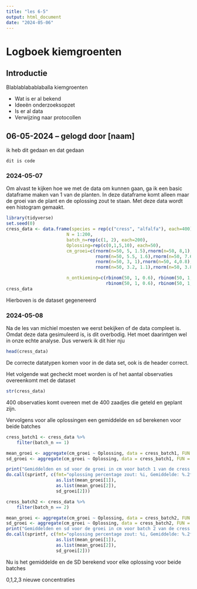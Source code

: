 ```yaml
---
title: "les 6-5"
output: html_document
date: "2024-05-06"
---
```


# Logboek kiemgroenten

## Introductie

Blablablabablaballa kiemgroenten

- Wat is er al bekend
- Ideeën onderzoeksopzet
- Is er al data
- Verwijzing naar protocollen

## 06-05-2024 -- gelogd door [naam]
ik heb dit gedaan en dat gedaan

`dit is code`

### 2024-05-07
Om alvast te kijken hoe we met de data om kunnen gaan, ga ik een basic dataframe maken van 1 van de planten.
In deze dataframe komt alleen maar de groei van de plant en de oplossing zout te staan.
Met deze data wordt een histogram gemaakt.


```r
library(tidyverse)
set.seed(0)
cress_data <- data.frame(species = rep(c("cress", "alfalfa"), each=400),
                       N = 1:200,
                       batch_n=rep(c(1, 2), each=200),
                       Oplossing=rep(c(0,1,5,10), each=50),
                       cm_groei=c(rnorm(n=50, 5, 1.5),rnorm(n=50, 8,1),rnorm(n=50, 3, 2),rnorm(n=50, 1,0.5), #cress batch 1
                                  rnorm(n=50, 5.5, 1.6),rnorm(n=50, 7.6,1.2),rnorm(n=50, 2.8, 2.1),rnorm(n=50, 1.2,0.6), #cress batch 2
                                  rnorm(n=50, 3, 1),rnorm(n=50, 4,0.8),rnorm(n=50, 2, 0.5),rnorm(n=50, 1,0.2),#alfalfa batch 1
                                  rnorm(n=50, 3.2, 1.1),rnorm(n=50, 3.8,1.1),rnorm(n=50, 2.1, 0.4),rnorm(n=50, 1.2,0.1)), #aflalfa batch 2

                       n_ontkieming=c(rbinom(50, 1, 0.6), rbinom(50, 1, 0.8), rbinom(50, 1, 0.4), rbinom(50, 1, 0.2),
                                      rbinom(50, 1, 0.6), rbinom(50, 1, 0.8), rbinom(50, 1, 0.4), rbinom(50, 1, 0.2)))
cress_data
```
Hierboven is de dataset gegenereerd


### 2024-05-08
Na de les van michiel moesten we eerst bekijken of de data compleet is.
Omdat deze data gesimuleerd is, is dit overbodig. Het moet daarintgen wel in onze echte analyse. Dus verwerk ik dit hier nju

```r
head(cress_data)
```
De correcte datatypen komen voor in de data set, ook is de header correct.

Het volgende wat gecheckt moet worden is of het aantal observaties overeenkomt met de dataset

```r
str(cress_data)
```
400 observaties komt overeen met de 400 zaadjes die geteld en geplant zijn.

Vervolgens voor alle oplossingen een gemiddelde en sd berekenen voor beide batches
```r
cress_batch1 <- cress_data %>%
    filter(batch_n == 1)

mean_groei <- aggregate(cm_groei ~ Oplossing, data = cress_batch1, FUN = mean)
sd_groei <- aggregate(cm_groei ~ Oplossing, data = cress_batch1, FUN = sd)

print("Gemiddelden en sd voor de groei in cm voor batch 1 van de cress plant:")
do.call(sprintf, c(fmt="oplossing percentage zout: %i, Gemiddelde: %.2f, SD: %.2f",
                   as.list(mean_groei[1]),
                   as.list(mean_groei[2]),
                   sd_groei[2]))
```

```r
cress_batch2 <- cress_data %>%
    filter(batch_n == 2)

mean_groei <- aggregate(cm_groei ~ Oplossing, data = cress_batch2, FUN = mean)
sd_groei <- aggregate(cm_groei ~ Oplossing, data = cress_batch2, FUN = sd)
print("Gemiddelden en sd voor de groei in cm voor batch 2 van de cress plant:")
do.call(sprintf, c(fmt="oplossing percentage zout: %i, Gemiddelde: %.2f, SD: %.2f",
                   as.list(mean_groei[1]),
                   as.list(mean_groei[2]),
                   sd_groei[2]))
```
Nu is het gemiddelde en de SD berekend voor elke oplossing voor beide batches

0,1,2,3 nieuwe concentraties